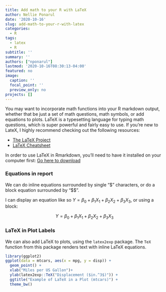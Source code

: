 ```yaml
---
title: Add math to your R with LaTeX
author: Nellie Ponarul
date: '2020-10-16'
slug: add-math-to-your-r-with-latex
categories:
  - R
tags:
  - latex
  - R
subtitle: ''
summary: ''
authors: ["nponarul"]
lastmod: '2020-10-16T08:30:13-04:00'
featured: no
image:
  caption: ''
  focal_point: ''
  preview_only: no
projects: []
---  
```


<script async
src="https://cdnjs.cloudflare.com/ajax/libs/mathjax/2.7.5/MathJax.js?config=TeX-MML-AM_CHTML">
</script>

You may want to incorporate math functions into your R markdown output, whether that be just a set of math questions, math symbols, or add equations to plots. LaTeX is a typesetting language for typing math questions, which is super powerful and fairly easy to use. If you're new to LateX, I highly recommend checking out the following resources:  

* [The LaTeX Project](https://www.latex-project.org/about/)
* [LaTeX Cheatsheet](https://wch.github.io/latexsheet/)  

In order to use LaTeX in Rmarkdown, you'll need to have it installed on your computer first: [Go here to download](https://www.latex-project.org/get/)  


### Equations in report

We can do inline equations surrounded by single "$" characters, or do a block equation surrounded by "\$\$".  

I can display an equation like so $Y = \beta_0 + \beta_1X_1 + \beta_2X_2 + \beta_3X_3$, or using a block:

$$
Y = \beta_0 + \beta_1X_1 + \beta_2X_2 + \beta_3X_3
$$  

### LaTeX in Plot Labels
We can also add LaTeX to plots, using the `latex2exp` package. The `TeX` function from this package renders text with inline LaTeX equations.  

```r
library(ggplot2)
ggplot(data = mtcars, aes(x = mpg, y = disp)) +
  geom_point() +
  xlab("Miles per US Gallon")+
  ylab(latex2exp::TeX("Displacement ($in.^3$)")) +
  ggtitle("Example of LaTeX in a Plot (mtcars)") +
  theme_bw()
```


